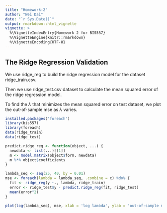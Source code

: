 ```yaml
---
title: "Homework-2"
author: "Wei Dai"
date: "`r Sys.Date()`"
output: rmarkdown::html_vignette
vignette: >
  %\VignetteIndexEntry{Homework 2 for BIS557}
  %\VignetteEngine{knitr::rmarkdown}
  %\VignetteEncoding{UTF-8}
---
```


## The Ridge Regression Validation

We use ridge_reg to build the ridge regression model for the dataset ridge_train.csv.

Then we use ridge_test.csv dataset to calculate the mean squared error of the ridge regression model.

To find the $\lambda$ that minimizes the mean squared error on test dataset, we plot the out-of-sample mse as $\lambda$ varies.


```r
installed.packages('foreach')
library(bis557)
library(foreach)
data(ridge_train)
data(ridge_test)

predict.ridge_reg <- function(object, ...) {
  newdata <- list(...)[[1]]
  m <- model.matrix(object$form, newdata)
  m %*% object$coefficients
}

lambda_seq <- seq(25, 40, by = 0.01)
mse <- foreach(lambda = lambda_seq, .combine = c) %do% {
  fit <- ridge_reg(y ~., lambda, ridge_train)
  error <- ridge_test$y - predict.ridge_reg(fit, ridge_test)
  mean(error^2)
}

plot(log(lambda_seq), mse, xlab = 'log lambda', ylab = 'out-of-sample mse', main = 'Out of Sample mean squared errors vary with lambda')

```
